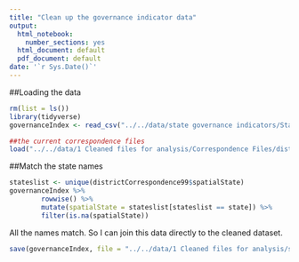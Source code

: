```yaml
---
title: "Clean up the governance indicator data"
output:
  html_notebook:
    number_sections: yes
  html_document: default
  pdf_document: default
date: '`r Sys.Date()`'
---
```

##Loading the data

```r
rm(list = ls())
library(tidyverse)
governanceIndex <- read_csv("../../data/state governance indicators/State Governance Index_NIPFP.csv")

##the current correspondence files
load("../../data/1 Cleaned files for analysis/Correspondence Files/districtCorrespondence99.RDA")
```

##Match the state names
```r
stateslist <- unique(districtCorrespondence99$spatialState)
governanceIndex %>% 
        rowwise() %>% 
        mutate(spatialState = stateslist[stateslist == state]) %>% 
        filter(is.na(spatialState))
```

All the names match. So I can join this data directly to the cleaned dataset.

```r
save(governanceIndex, file = "../../data/1 Cleaned files for analysis/state governance indicators/governanceIndex.RDA")
```


